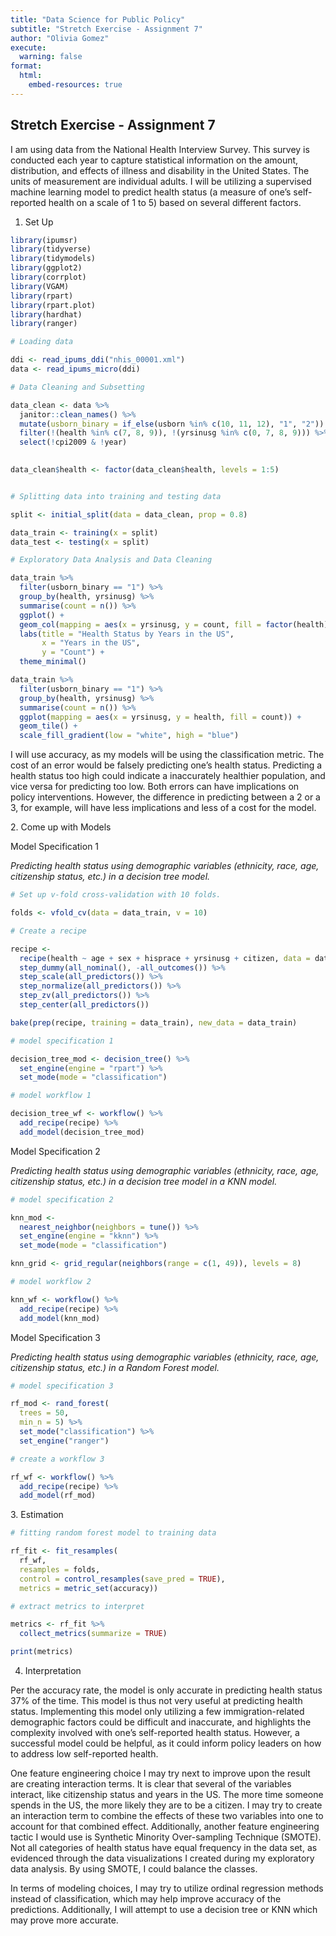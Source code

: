 ```yaml
---
title: "Data Science for Public Policy"
subtitle: "Stretch Exercise - Assignment 7"
author: "Olivia Gomez"
execute:
  warning: false
format:
  html:
    embed-resources: true
---
```


## Stretch Exercise - Assignment 7

I am using data from the National Health Interview Survey. This survey is conducted each year to capture statistical information on the amount, distribution, and effects of illness and disability in the United States. The units of measurement are individual adults. I will be utilizing a supervised machine learning model to predict health status (a measure of one's self-reported health on a scale of 1 to 5) based on several different factors.

1.  Set Up

```r

library(ipumsr)
library(tidyverse)
library(tidymodels)
library(ggplot2)
library(corrplot)
library(VGAM)
library(rpart)
library(rpart.plot)
library(hardhat)
library(ranger)

# Loading data

ddi <- read_ipums_ddi("nhis_00001.xml")
data <- read_ipums_micro(ddi)

# Data Cleaning and Subsetting

data_clean <- data %>%
  janitor::clean_names() %>%
  mutate(usborn_binary = if_else(usborn %in% c(10, 11, 12), "1", "2")) %>%
  filter(!(health %in% c(7, 8, 9)), !(yrsinusg %in% c(0, 7, 8, 9))) %>%
  select(!cpi2009 & !year)
  

data_clean$health <- factor(data_clean$health, levels = 1:5)


# Splitting data into training and testing data 

split <- initial_split(data = data_clean, prop = 0.8)

data_train <- training(x = split)
data_test <- testing(x = split)

# Exploratory Data Analysis and Data Cleaning 

data_train %>%
  filter(usborn_binary == "1") %>%
  group_by(health, yrsinusg) %>%
  summarise(count = n()) %>%
  ggplot() +
  geom_col(mapping = aes(x = yrsinusg, y = count, fill = factor(health))) +
  labs(title = "Health Status by Years in the US",
       x = "Years in the US",
       y = "Count") +
  theme_minimal()

data_train %>%
  filter(usborn_binary == "1") %>%
  group_by(health, yrsinusg) %>%
  summarise(count = n()) %>%
  ggplot(mapping = aes(x = yrsinusg, y = health, fill = count)) +
  geom_tile() +
  scale_fill_gradient(low = "white", high = "blue") 

```

I will use accuracy, as my models will be using the classification metric. The cost of an error would be falsely predicting one's health status. Predicting a health status too high could indicate a inaccurately healthier population, and vice versa for predicting too low. Both errors can have implications on policy interventions. However, the difference in predicting between a 2 or a 3, for example, will have less implications and less of a cost for the model.

2\. Come up with Models

Model Specification 1

*Predicting health status* *using demographic variables (ethnicity, race, age, citizenship status, etc.) in a decision tree model.*

```r

# Set up v-fold cross-validation with 10 folds.

folds <- vfold_cv(data = data_train, v = 10)

# Create a recipe

recipe <- 
  recipe(health ~ age + sex + hisprace + yrsinusg + citizen, data = data_train) %>%
  step_dummy(all_nominal(), -all_outcomes()) %>% 
  step_scale(all_predictors()) %>%
  step_normalize(all_predictors()) %>%
  step_zv(all_predictors()) %>%
  step_center(all_predictors()) 

bake(prep(recipe, training = data_train), new_data = data_train)

# model specification 1

decision_tree_mod <- decision_tree() %>%
  set_engine(engine = "rpart") %>%
  set_mode(mode = "classification")

# model workflow 1

decision_tree_wf <- workflow() %>%
  add_recipe(recipe) %>%
  add_model(decision_tree_mod)

```

Model Specification 2

*Predicting health status* *using demographic variables (ethnicity, race, age, citizenship status, etc.) in a decision tree model in a KNN model.*

```r

# model specification 2

knn_mod <-
  nearest_neighbor(neighbors = tune()) %>%
  set_engine(engine = "kknn") %>%
  set_mode(mode = "classification")

knn_grid <- grid_regular(neighbors(range = c(1, 49)), levels = 8)

# model workflow 2

knn_wf <- workflow() %>%
  add_recipe(recipe) %>%
  add_model(knn_mod)

```

Model Specification 3

*Predicting health status* *using demographic variables (ethnicity, race, age, citizenship status, etc.) in a Random Forest model.*

```r

# model specification 3

rf_mod <- rand_forest(
  trees = 50,    
  min_n = 5) %>%
  set_mode("classification") %>%
  set_engine("ranger")

# create a workflow 3

rf_wf <- workflow() %>%
  add_recipe(recipe) %>%
  add_model(rf_mod)


```

3\. Estimation

```r

# fitting random forest model to training data 

rf_fit <- fit_resamples(
  rf_wf,
  resamples = folds,
  control = control_resamples(save_pred = TRUE),
  metrics = metric_set(accuracy))

# extract metrics to interpret

metrics <- rf_fit %>%
  collect_metrics(summarize = TRUE)

print(metrics)

```

4.  Interpretation

Per the accuracy rate, the model is only accurate in predicting health status 37% of the time. This model is thus not very useful at predicting health status. Implementing this model only utilizing a few immigration-related demographic factors could be difficult and inaccurate, and highlights the complexity involved with one's self-reported health status. However, a successful model could be helpful, as it could inform policy leaders on how to address low self-reported health.

One feature engineering choice I may try next to improve upon the result are creating interaction terms. It is clear that several of the variables interact, like citizenship status and years in the US. The more time someone spends in the US, the more likely they are to be a citizen. I may try to create an interaction term to combine the effects of these two variables into one to account for that combined effect. Additionally, another feature engineering tactic I would use is Synthetic Minority Over-sampling Technique (SMOTE). Not all categories of health status have equal frequency in the data set, as evidenced through the data visualizations I created during my exploratory data analysis. By using SMOTE, I could balance the classes.

In terms of modeling choices, I may try to utilize ordinal regression methods instead of classification, which may help improve accuracy of the predictions. Additionally, I will attempt to use a decision tree or KNN which may prove more accurate.
